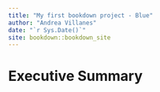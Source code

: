 ```yaml
--- 
title: "My first bookdown project - Blue"
author: "Andrea Villanes"
date: "`r Sys.Date()`"
site: bookdown::bookdown_site
---
```


# Executive Summary

